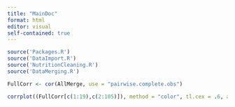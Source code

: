```yaml
---
title: "MainDoc"
format: html
editor: visual
self-contained: true
---
```


```r
source('Packages.R') 
source('DataImport.R')
source('NutritionCleaning.R')
source('DataMerging.R')
```

```r
FullCorr <- cor(AllMerge, use = "pairwise.complete.obs")
```

```r
corrplot((FullCorr[c(1:19),c(2:105)]), method = "color", tl.cex = .6, addrect = 4, rect.lwd = 1.5, is.corr = FALSE, tl.srt = 35)
```
